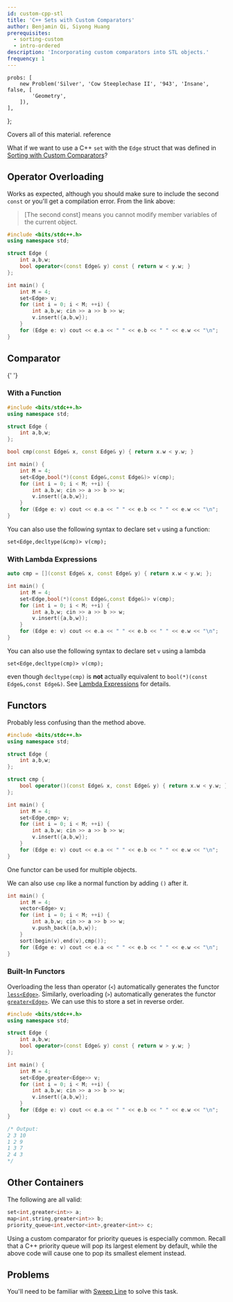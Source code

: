 ```yaml
---
id: custom-cpp-stl
title: 'C++ Sets with Custom Comparators'
author: Benjamin Qi, Siyong Huang
prerequisites:
  - sorting-custom
  - intro-ordered
description: 'Incorporating custom comparators into STL objects.'
frequency: 1
---
```



	probs: [
		new Problem('Silver', 'Cow Steeplechase II', '943', 'Insane', false, [
			'Geometry',
		]),
	],
};

<Resources>
	<Resource
		source="fushar"
		title="Comparison Functions in C++"
		starred
		url="http://fusharblog.com/3-ways-to-define-comparison-functions-in-cpp/"
	>
		Covers all of this material.
	</Resource>
	<Resource
		source="CPP"
		url="https://en.cppreference.com/w/cpp/container/set"
		title="Set"
	>
		reference
	</Resource>
</Resources>

<br />

What if we want to use a C++ `set` with the `Edge` struct that was defined in [Sorting with Custom Comparators](/silver/sorting-custom)?

## Operator Overloading

Works as expected, although you should make sure to include the second `const` or you'll get a compilation error. From the link above:

> [The second const] means you cannot modify member variables of the current object.

```cpp
#include <bits/stdc++.h>
using namespace std;

struct Edge {
    int a,b,w;
    bool operator<(const Edge& y) const { return w < y.w; }
};

int main() {
    int M = 4;
    set<Edge> v;
    for (int i = 0; i < M; ++i) {
        int a,b,w; cin >> a >> b >> w;
        v.insert({a,b,w});
    }
    for (Edge e: v) cout << e.a << " " << e.b << " " << e.w << "\n";
}
```

## Comparator

<Resources>
	<Resource
		source="SO"
		title="Using custom std::set comparator"
		url="https://stackoverflow.com/questions/2620862/using-custom-stdset-comparator"
	>
		{' '}
	</Resource>
</Resources>

### With a Function

```cpp
#include <bits/stdc++.h>
using namespace std;

struct Edge {
    int a,b,w;
};

bool cmp(const Edge& x, const Edge& y) { return x.w < y.w; }

int main() {
    int M = 4;
    set<Edge,bool(*)(const Edge&,const Edge&)> v(cmp);
    for (int i = 0; i < M; ++i) {
        int a,b,w; cin >> a >> b >> w;
        v.insert({a,b,w});
    }
    for (Edge e: v) cout << e.a << " " << e.b << " " << e.w << "\n";
}
```

You can also use the following syntax to declare set `v` using a function:

`set<Edge,decltype(&cmp)> v(cmp);`

### With Lambda Expressions

```cpp
auto cmp = [](const Edge& x, const Edge& y) { return x.w < y.w; };

int main() {
    int M = 4;
    set<Edge,bool(*)(const Edge&,const Edge&)> v(cmp);
    for (int i = 0; i < M; ++i) {
        int a,b,w; cin >> a >> b >> w;
        v.insert({a,b,w});
    }
    for (Edge e: v) cout << e.a << " " << e.b << " " << e.w << "\n";
}
```

You can also use the following syntax to declare set `v` using a lambda

`set<Edge,decltype(cmp)> v(cmp);`

even though `decltype(cmp)` is **not** actually equivalent to `bool(*)(const Edge&,const Edge&)`. See [Lambda Expressions](/general/cpp-tips/#lambda-expressions) for details.

## Functors

Probably less confusing than the method above.

```cpp
#include <bits/stdc++.h>
using namespace std;

struct Edge {
    int a,b,w;
};

struct cmp {
    bool operator()(const Edge& x, const Edge& y) { return x.w < y.w; }
};

int main() {
    int M = 4;
    set<Edge,cmp> v;
    for (int i = 0; i < M; ++i) {
        int a,b,w; cin >> a >> b >> w;
        v.insert({a,b,w});
    }
    for (Edge e: v) cout << e.a << " " << e.b << " " << e.w << "\n";
}
```

<Info title="Pro Tip">

One functor can be used for multiple objects.

</Info>

We can also use `cmp` like a normal function by adding `()` after it.

```cpp
int main() {
    int M = 4;
    vector<Edge> v;
    for (int i = 0; i < M; ++i) {
        int a,b,w; cin >> a >> b >> w;
        v.push_back({a,b,w});
    }
    sort(begin(v),end(v),cmp());
    for (Edge e: v) cout << e.a << " " << e.b << " " << e.w << "\n";
}
```

### Built-In Functors

Overloading the less than operator (`<`) automatically generates the functor [`less<Edge>`](https://en.cppreference.com/w/cpp/utility/functional/less). Similarly, overloading (`>`) automatically generates the functor [`greater<Edge>`](https://en.cppreference.com/w/cpp/utility/functional/greater). We can use this to store a set in reverse order.

```cpp
#include <bits/stdc++.h>
using namespace std;

struct Edge {
    int a,b,w;
    bool operator>(const Edge& y) const { return w > y.w; }
};

int main() {
    int M = 4;
    set<Edge,greater<Edge>> v;
    for (int i = 0; i < M; ++i) {
        int a,b,w; cin >> a >> b >> w;
        v.insert({a,b,w});
    }
    for (Edge e: v) cout << e.a << " " << e.b << " " << e.w << "\n";
}

/* Output:
2 3 10
1 2 9
1 3 7
2 4 3
*/
```

## Other Containers

The following are all valid:

```cpp
set<int,greater<int>> a;
map<int,string,greater<int>> b;
priority_queue<int,vector<int>,greater<int>> c;
```

Using a custom comparator for priority queues is especially common. Recall that a C++ priority queue will pop its largest element by default, while the above code will cause one to pop its smallest element instead.

## Problems

<Warning>

You'll need to be familiar with [Sweep Line](/plat/sweep-line) to solve this task.

</Warning>

<Problems problems={problems.probs} />